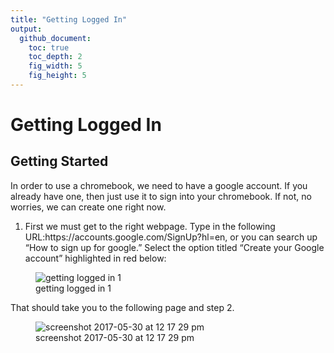 ```yaml
---
title: "Getting Logged In"
output:
  github_document:
    toc: true
    toc_depth: 2
    fig_width: 5
    fig_height: 5
---
```


# Getting Logged In

## Getting Started

In order to use a chromebook, we need to have a google account.  If you already have one, then just use it to sign into your chromebook.  If not, no worries, we can create one right now.

  1. First we must get to the right webpage.  Type in the following URL:https://accounts.google.com/SignUp?hl=en, or you can search up "How to sign up for google."  Select the option titled "Create your Google account" highlighted in red below:
  
![getting logged in 1](https://cloud.githubusercontent.com/assets/28197711/26593259/4c911c24-4518-11e7-887e-c42074b107fb.png)

  That should take you to the following page and step 2.
  
![screenshot 2017-05-30 at 12 17 29 pm](https://cloud.githubusercontent.com/assets/28197711/26594947/b42a25d2-4537-11e7-9afd-4aec69e72559.png)
